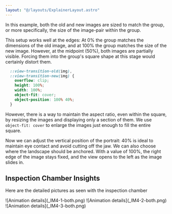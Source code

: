 ```yaml
---
layout: "@/layouts/ExplainerLayout.astro"
---
```


In this example, both the old and new images are sized to match the group, or more specifically, the size of the image-pair within the group.

This setup works well at the edges: At 0% the group matches the dimensions of the old image, and at 100% the group matches the size of the new image. However, at the midpoint (50%), both images are partially visible. Forcing them into the group's square shape at this stage would certainly distort them.

```css ins={1-8}
  ::view-transition-old(img),
  ::view-transition-new(img) {
    overflow: clip;
    height: 100%;
    width: 100%;
    object-fit: cover;
    object-position: 100% 40%;
  }
```
However, there is a way to maintain the aspect ratio, even within the square, by resizing the images and displaying only a section of them. We use `object-fit: cover` to enlarge the images just enough to fill the entire square.

Now we can adjust the vertical position of the portrait: 40% is ideal to maintain eye contact and avoid cutting off the jaw. We can also choose where the landscape should be anchored. With a value of 100%, the right edge of the image stays fixed, and the view opens to the left as the image slides in.



## Inspection Chamber Insights


Here are the detailed pictures as seen with the inspection chamber

<div id="mix">
<span>![Animation details](_IM4-1-both.png)</span>
<span>![Animation details](_IM4-2-both.png)</span>
<span>![Animation details](_IM4-3-both.png)</span>
</div>

<style>{`
#mix {
  display: flex;
  flex-direction: column;
}
#mix img {
  max-height: 25vh;
  width: auto;
  justify-content: space-between;
  margin: 1rem auto;
}`}</style>